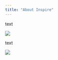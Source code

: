 ```yaml
---
title: "About Inspire"
---
```


text

![](https://publicintelligence.net/wp-content/uploads/2013/03/InspireWinter2013-1.png)

text

![](https://publicintelligence.net/wp-content/uploads/2010/07/CompleteInspire_Page_31.jpg)